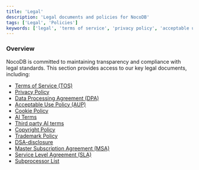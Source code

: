 ```yaml
---
title: 'Legal'
description: 'Legal documents and policies for NocoDB'
tags: ['Legal', 'Policies']
keywords: ['legal', 'terms of service', 'privacy policy', 'acceptable use policy']
---
```


### Overview

NocoDB is committed to maintaining transparency and compliance with legal standards. This section provides access to our key legal documents, including:

- [Terms of Service (TOS)](/docs/product-docs/legal-v2/terms-of-service)
- [Privacy Policy](/docs/product-docs/legal-v2/privacy)
- [Data Processing Agreement (DPA)](/docs/product-docs/legal-v2/dpa)
- [Acceptable Use Policy (AUP)](/docs/product-docs/legal-v2/aup)
- [Cookie Policy](/docs/product-docs/legal-v2/cookie-policy)
- [AI Terms](/docs/product-docs/legal-v2/ai-terms)
- [Third party AI terms](/docs/product-docs/legal-v2/third-party-provider-ai-terms)
- [Copyright Policy](/docs/product-docs/legal-v2/copyright)
- [Trademark Policy](/docs/product-docs/legal-v2/trademark-guidelines)
- [DSA-disclosure](/docs/product-docs/legal-v2/dsa-disclosures)
- [Master Subscription Agreement (MSA)](/docs/product-docs/legal-v2/msa)
- [Service Level Agreement (SLA)](/docs/product-docs/legal-v2/sla)
- [Subprocessor List](/docs/product-docs/legal-v2/subprocessors)
